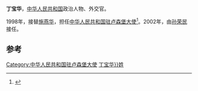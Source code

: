 '''丁宝华'''，[[中华人民共和国|中华人民共和国]]政治人物、外交官。

1998年，接替[[施燕华|施燕华]]，担任[[中国驻卢森堡大使列表|中华人民共和国驻卢森堡大使]]<ref>{{cite web|author=中华人民共和国外交部|title=中国驻卢森堡历任大使|url=http://www.mfa.gov.cn/chn/pds/ziliao/wjrw/2167/2172/t9256.htm|publisher=中华人民共和国外交部|accessdate=2012-03-07}}</ref>。2002年，由[[孙荣民|孙荣民]]接任。

== 参考 ==
{{reflist}}
{{start box}}
{{s-dip}}
{{succession box|[[施燕华|施燕华]]|[[孙荣民|孙荣民]]|[[中国驻卢森堡大使列表|中华人民共和国驻卢森堡大使]]|1998年3月-2002年7月}}
{{end box}}
{{中国政治人物小作品}}

[[Category:中华人民共和国驻卢森堡大使|Category:中华人民共和国驻卢森堡大使]]
[[Category:{{Str_left|丁宝华}}姓]]